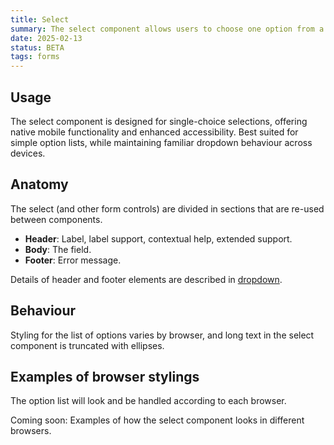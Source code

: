 ```yaml
---
title: Select
summary: The select component allows users to choose one option from a list of values, typically used in forms.
date: 2025-02-13
status: BETA
tags: forms
---
```


## Usage
The select component is designed for single-choice selections, offering native mobile functionality and enhanced accessibility. Best suited for simple option lists, while maintaining familiar dropdown behaviour across devices.

<Common title="Select vs. dropdown" />

## Anatomy
The select (and other form controls) are divided in sections that are re-used between components.

- **Header**: Label, label support, contextual help, extended support.
- **Body**: The field.
- **Footer**: Error message.

Details of header and footer elements are described in <a href="/component/dropdown">dropdown</a>.

## Behaviour
Styling for the list of options varies by browser, and long text in the select component is truncated with ellipses.

## Examples of browser stylings
The option list will look and be handled according to each browser.

Coming soon: Examples of how the select component looks in different browsers.
 